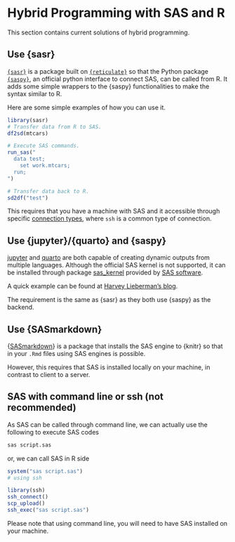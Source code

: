 # Hybrid Programming with SAS and R

This section contains current solutions of hybrid programming.

## Use {sasr}

[`{sasr}`](https://github.com/insightsengineering/sasr/) is a package built on
[`{reticulate}`](https://rstudio.github.io/reticulate/) so that the Python package
[`{saspy}`](https://github.com/sassoftware/saspy/), an official python interface to connect SAS, can be called from R.
It adds some simple wrappers to the {saspy} functionalities to make the syntax similar to R.

Here are some simple examples of how you can use it.
```r
library(sasr)
# Transfer data from R to SAS.
df2sd(mtcars)

# Execute SAS commands.
run_sas("
  data test;
    set work.mtcars;
  run;
")

# Transfer data back to R.
sd2df("test")
```
This requires that you have a machine with SAS and it accessible through specific
[connection types](https://sassoftware.github.io/saspy/configuration.html),
where `ssh` is a common type of connection.

## Use {jupyter}/{quarto} and {saspy}

[jupyter](http://www.jupyter.org/) and [quarto](https://quarto.org/) are both capable of creating dynamic outputs from multiple languages.
Although the official SAS kernel is not supported, it can be installed through package [sas_kernel](https://github.com/sassoftware/sas_kernel) provided by [SAS software](https://github.com/sassoftware).

A quick example can be found at [Harvey Lieberman's blog](https://www.harveyl888.com/post/2022-06-27-quarto_sas_01/).

The requirement is the same as {sasr} as they both use {saspy} as the backend.

## Use {SASmarkdown}

{[SASmarkdown](https://github.com/Hemken/SASmarkdown)} is a package that installs the SAS engine to {knitr} so that in your `.Rmd` files
using SAS engines is possible.

However, this requires that SAS is installed locally on your machine, in contrast to client to a server.

## SAS with command line or ssh (not recommended)

As SAS can be called through command line, we can actually use the following to execute SAS codes

```sh
sas script.sas
```

or, we can call SAS in R side

```r
system("sas script.sas")
# using ssh

library(ssh)
ssh_connect()
scp_upload()
ssh_exec("sas script.sas")
```

Please note that using command line, you will need to have SAS installed on your machine.